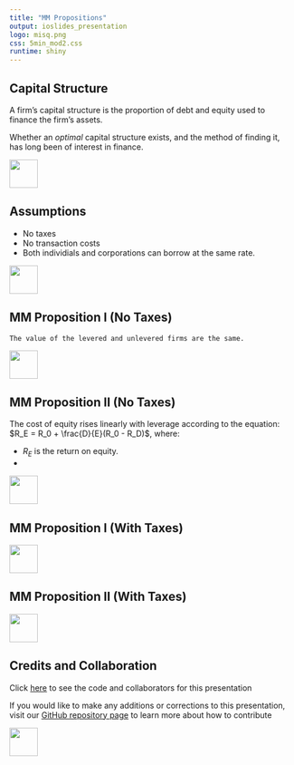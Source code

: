```yaml
---
title: "MM Propositions"
output: ioslides_presentation
logo: misq.png
css: 5min_mod2.css
runtime: shiny
---
```


## Capital Structure

A firm's capital structure is the proportion of debt and equity used to finance the firm's assets.  

Whether an *optimal* capital structure exists, and the method of finding it, has long been of interest in finance. 

<div class="MIfooter"><img src="mi.png" style="height:50px;"></div> 


## Assumptions

- No taxes
- No transaction costs
- Both individials and corporations can borrow at the same rate.

<div class="MIfooter"><img src="mi.png" style="height:50px;"></div> 


## MM Proposition I (No Taxes)

`The value of the levered and unlevered firms are the same.` 

<div class="MIfooter"><img src="mi.png" style="height:50px;"></div> 


## MM Proposition II (No Taxes)

The cost of equity rises linearly with leverage according to the equation:  $R_E = R_0 + \frac{D}{E}(R_0 - R_D)$, where:

- $R_E$ is the return on equity.
-

<div class="MIfooter"><img src="mi.png" style="height:50px;"></div> 


## MM Proposition I (With Taxes)


<div class="MIfooter"><img src="mi.png" style="height:50px;"></div> 


## MM Proposition II (With Taxes)



<div class="MIfooter"><img src="mi.png" style="height:50px;"></div> 




## Credits and Collaboration

Click [here](https://github.com/FinancialMarkets/5MinuteFinance/blob/master/Commodities/nat_gas_markets/nat_gas_markets.Rmd) to see the code and collaborators for this presentation

If you would like to make any additions or corrections to this presentation, visit our [GitHub repository page](https://github.com/FinancialMarkets/5MinuteFinance#how-to-contribute) to learn more about how to contribute

<div class="MIfooter"><img src="mi.png" style="height:50px;"></div> 


